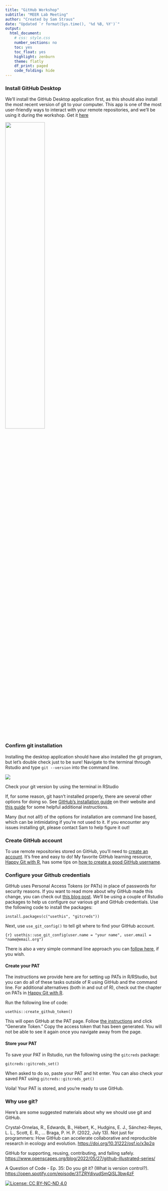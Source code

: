 ```yaml
---
title: "GitHub Workshop"
subtitle: "MEER Lab Meeting"
author: "Created by Sam Straus"
date: "Updated `r format(Sys.time(), '%d %B, %Y')`"
output: 
  html_document:
    # css: style.css
    number_sections: no
    toc: yes
    toc_float: yes
    highlight: zenburn
    theme: flatly
    df_print: paged
    code_folding: hide
---
```


### Install GitHub Desktop

We'll install the GitHub Desktop application first, as this should also install the most recent version of git to your computer. This app is one of the most user-friendly ways to interact with your remote repositories, and we'll be using it during the workshop. Get it [here](https://desktop.github.com/)

![](images/desktop_logo.png){width=50%}


### Confirm git installation

Installing the desktop application should have also installed the git program, but let's double check just to be sure! Navigate to the terminal through Rstudio and type `git --version` into the command line.

![](images/github_version.png)

Check your git version by using the terminal in RStudio
  
  

If, for some reason, git hasn't installed properly, there are several other options for doing so. See [GitHub's installation guide](https://github.com/git-guides/install-git) on their website and [this guide](https://happygitwithr.com/install-git.html) for some helpful additional instructions.

Many (but not all!) of the options for installation are command line based, which can be intimidating if you're not used to it. If you encounter any issues installing git, please contact Sam to help figure it out!

### Create GitHub account

To use remote repositories stored on GitHub, you'll need to [create an account](https://github.com/). It's free and easy to do! My favorite GitHub learning resource, [Happy Git with R](https://happygitwithr.com/index.html), has some tips on [how to create a good GitHub username](https://happygitwithr.com/github-acct.html).

### Configure your Github credentials
GitHub uses Personal Access Tokens (or PATs) in place of passwords for security reasons. If you want to read more about why GitHub made this change, you can check out [this blog post](https://github.blog/2020-07-30-token-authentication-requirements-for-api-and-git-operations/#background). We'll be using a couple of Rstudio packages to help us configure our various git and GitHub credentials. Use the following code to install the packages:

`install.packages(c("usethis", "gitcreds"))`

Next, use `use_git_config()` to tell git where to find your GitHub account.

`{r} usethis::use_git_config(user.name = "your name", user.email = "name@email.org")`
  
There is also a very simple command line approach you can [follow here](https://happygitwithr.com/hello-git.html), if you wish.
  
  
#### Create your PAT

The instructions we provide here are for setting up PATs in R/RStudio, but you can do all of these tasks outside of R using GitHub and the command line. For additional alternatives (both in and out of R), check out the chapter on PATs in [Happy Git with R](https://happygitwithr.com/https-pat.html?q=personal%20acces#https-pat).

Run the following line of code:

`usethis::create_github_token()`

This will open GitHub at the PAT page. Follow [the instructions](https://docs.github.com/en/authentication/keeping-your-account-and-data-secure/creating-a-personal-access-token) and click "Generate Token." Copy the access token that has been generated. You will not be able to see it again once you navigate away from the page.

#### Store your PAT

To save your PAT in Rstudio, run the following using the `gitcreds` package:

`gitcreds::gitcreds_set()`

When asked to do so, paste your PAT and hit enter. You can also check your saved PAT using `gitcreds::gitcreds_get()`

Voila! Your PAT is stored, and you're ready to use GitHub.

### Why use git?

Here's are some suggested materials about why we should use git and GitHub.

Crystal-Ornelas, R., Edwards, B., Hébert, K., Hudgins, E. J., Sánchez-Reyes, L. L., Scott, E. R., ... Braga, P. H. P. (2022, July 13). Not just for programmers: How GitHub can accelerate collaborative and reproducible research in ecology and evolution. <https://doi.org/10.31222/osf.io/x3p2q>

GitHub for supporting, reusing, contributing, and failing safely. <https://www.openscapes.org/blog/2022/05/27/github-illustrated-series/>

A Question of Code - Ep. 35: Do you git it? (What is version control?). <https://open.spotify.com/episode/3TZRYdivudSmQiSL3bw4zF>

[![License: CC BY-NC-ND 4.0](https://licensebuttons.net/l/by-nc-nd/4.0/80x15.png)](https://creativecommons.org/licenses/by-nc-nd/4.0/)
